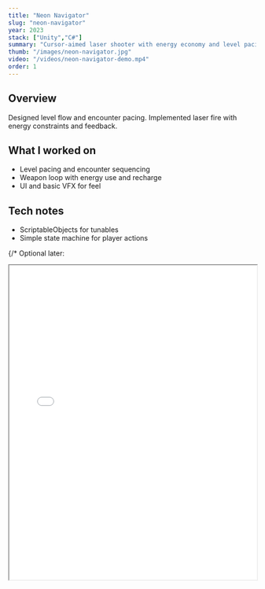 ```yaml
---
title: "Neon Navigator"
slug: "neon-navigator"
year: 2023
stack: ["Unity","C#"]
summary: "Cursor-aimed laser shooter with energy economy and level pacing."
thumb: "/images/neon-navigator.jpg"
video: "/videos/neon-navigator-demo.mp4"
order: 1
---
```


## Overview
Designed level flow and encounter pacing. Implemented laser fire with energy constraints and feedback.

## What I worked on
- Level pacing and encounter sequencing  
- Weapon loop with energy use and recharge  
- UI and basic VFX for feel

## Tech notes
- ScriptableObjects for tunables  
- Simple state machine for player actions

{/* Optional later:
<iframe src="/demos/neon-navigator/" width="100%" height="640" loading="lazy" />
*/}

